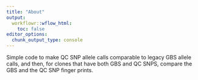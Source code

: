 ```yaml
---
title: "About"
output:
  workflowr::wflow_html:
    toc: false
editor_options:
  chunk_output_type: console
---
```


Simple code to make QC SNP allele calls comparable to legacy GBS allele calls, and then, for clones that have both GBS and QC SNPS, compare the GBS and the QC SNP finger prints.
